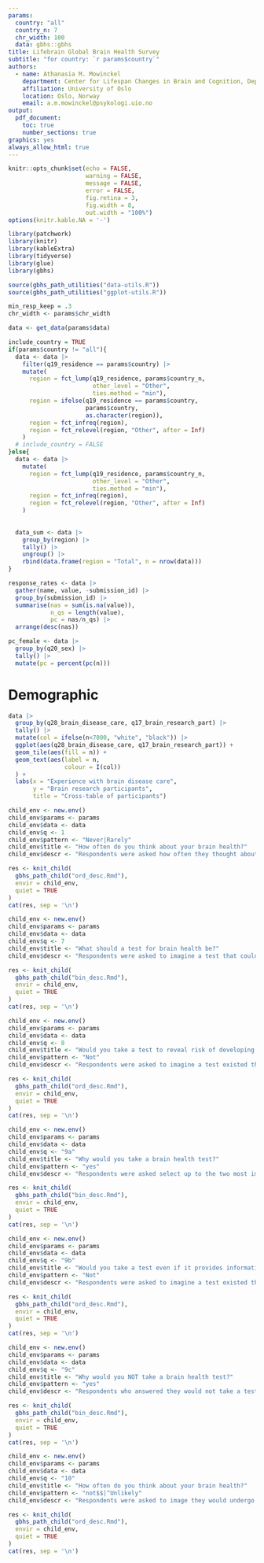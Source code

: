 ```yaml
---
params: 
  country: "all"
  country_n: 7
  chr_width: 100
  data: gbhs::gbhs
title: Lifebrain Global Brain Health Survey
subtitle: "for country: `r params$country`"
authors:
  - name: Athanasia M. Mowinckel
    department: Center for Lifespan Changes in Brain and Cognition, Dept. of Psychology
    affiliation: University of Oslo
    location: Oslo, Norway
    email: a.m.mowinckel@psykologi.uio.no
output: 
  pdf_document:
    toc: true
    number_sections: true
graphics: yes
always_allow_html: true
---
```


```r
knitr::opts_chunk$set(echo = FALSE, 
                      warning = FALSE,
                      message = FALSE,
                      error = FALSE,
                      fig.retina = 3,
                      fig.width = 8,
                      out.width = "100%")
options(knitr.kable.NA = '-')

library(patchwork)
library(knitr)
library(kableExtra)
library(tidyverse) 
library(glue)
library(gbhs)

source(gbhs_path_utilities("data-utils.R"))
source(gbhs_path_utilities("ggplot-utils.R"))

min_resp_keep = .3
chr_width <- params$chr_width
```


```r
data <- get_data(params$data)

include_country = TRUE
if(params$country != "all"){
  data <- data |> 
    filter(q19_residence == params$country) |> 
    mutate(
      region = fct_lump(q19_residence, params$country_n, 
                        other_level = "Other", 
                        ties.method = "min"),
      region = ifelse(q19_residence == params$country, 
                      params$country, 
                      as.character(region)),
      region = fct_infreq(region),
      region = fct_relevel(region, "Other", after = Inf)
    )
  # include_country = FALSE
}else{
  data <- data |> 
    mutate(
      region = fct_lump(q19_residence, params$country_n, 
                        other_level = "Other", 
                        ties.method = "min"),
      region = fct_infreq(region),
      region = fct_relevel(region, "Other", after = Inf)
    )
  
  
  data_sum <- data |>
    group_by(region) |>
    tally() |> 
    ungroup() |> 
    rbind(data.frame(region = "Total", n = nrow(data)))
}

response_rates <- data |> 
  gather(name, value, -submission_id) |> 
  group_by(submission_id) |> 
  summarise(nas = sum(is.na(value)),
            n_qs = length(value),
            pc = nas/n_qs) |> 
  arrange(desc(nas))

pc_female <- data |> 
  group_by(q20_sex) |> 
  tally() |> 
  mutate(pc = percent(pc(n)))
```

\newpage

# Demographic

```r
data |> 
  group_by(q28_brain_disease_care, q17_brain_research_part) |> 
  tally() |> 
  mutate(col = ifelse(n<7000, "white", "black")) |> 
  ggplot(aes(q28_brain_disease_care, q17_brain_research_part)) +
  geom_tile(aes(fill = n)) + 
  geom_text(aes(label = n, 
                colour = I(col))
  ) + 
  labs(x = "Experience with brain disease care",
       y = "Brain research participants",
       title = "Cross-table of participants")
```


```r
child_env <- new.env()
child_env$params <- params
child_env$data <- data
child_env$q <- 1
child_env$pattern <- "Never|Rarely"
child_env$title <- "How often do you think about your brain health?"
child_env$descr <- "Respondents were asked how often they thought about their brains' health on a 4-point scale."

res <- knit_child(
  gbhs_path_child("ord_desc.Rmd"),
  envir = child_env,
  quiet = TRUE
)
cat(res, sep = '\n')
```

```r
child_env <- new.env()
child_env$params <- params
child_env$data <- data
child_env$q <- 7
child_env$title <- "What should a test for brain health be?"
child_env$descr <- "Respondents were asked to imagine a test that could expose risks of developing a brain disease, much like other similar tests for heart disease. They were asked to select up to 3 criteria that were important for such a test."

res <- knit_child(
  gbhs_path_child("bin_desc.Rmd"),
  envir = child_env,
  quiet = TRUE
)
cat(res, sep = '\n')
```

```r
child_env <- new.env()
child_env$params <- params
child_env$data <- data
child_env$q <- 8
child_env$title <- "Would you take a test to reveal risk of developing a brain disease?"
child_env$pattern <- "Not"
child_env$descr <- "Respondents were asked to imagine a test existed that could reveal the risk of developing a brain diease, and rate the probability of them taking such a test."

res <- knit_child(
  gbhs_path_child("ord_desc.Rmd"),
  envir = child_env,
  quiet = TRUE
)
cat(res, sep = '\n')
```



```r
child_env <- new.env()
child_env$params <- params
child_env$data <- data
child_env$q <- "9a"
child_env$title <- "Why would you take a brain health test?"
child_env$pattern <- "yes"
child_env$descr <- "Respondents were asked select up to the two most important reasons to take a brain health test."

res <- knit_child(
  gbhs_path_child("bin_desc.Rmd"),
  envir = child_env,
  quiet = TRUE
)
cat(res, sep = '\n')
```


```r
child_env <- new.env()
child_env$params <- params
child_env$data <- data
child_env$q <- "9b"
child_env$title <- "Would you take a test even if it provides information about a disease that cannot be prevented or treated?"
child_env$pattern <- "Not"
child_env$descr <- "Respondents were asked to imagine a test existed that could reveal the risk of developing a brain diease that could not be treated or precented, and indicate whether they would take such a test."

res <- knit_child(
  gbhs_path_child("ord_desc.Rmd"),
  envir = child_env,
  quiet = TRUE
)
cat(res, sep = '\n')
```

```r
child_env <- new.env()
child_env$params <- params
child_env$data <- data
child_env$q <- "9c"
child_env$title <- "Why would you NOT take a brain health test?"
child_env$pattern <- "yes"
child_env$descr <- "Respondents who answered they would not take a test, were asked select up to the two most important reasons to not take a brain health test."

res <- knit_child(
  gbhs_path_child("bin_desc.Rmd"),
  envir = child_env,
  quiet = TRUE
)
cat(res, sep = '\n')
```


```r
child_env <- new.env()
child_env$params <- params
child_env$data <- data
child_env$q <- "10"
child_env$title <- "How often do you think about your brain health?"
child_env$pattern <- "not$$|^Unlikely"
child_env$descr <- "Respondents were asked to image they would undergo a brain health test, and that it showed a risk for disease. They were asked to indicate what actions they were likely to take."

res <- knit_child(
  gbhs_path_child("ord_desc.Rmd"),
  envir = child_env,
  quiet = TRUE
)
cat(res, sep = '\n')
```


